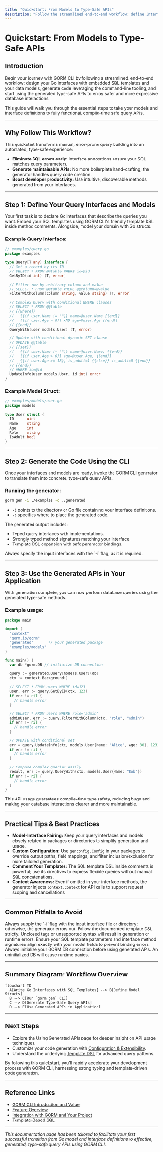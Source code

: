 ```yaml
---
title: "Quickstart: From Models to Type-Safe APIs"
description: "Follow the streamlined end-to-end workflow: define interfaces and models, generate code via CLI, and start using the generated APIs for safe and expressive database interactions."
---
```


# Quickstart: From Models to Type-Safe APIs

## Introduction
Begin your journey with GORM CLI by following a streamlined, end-to-end workflow: design your Go interfaces with embedded SQL templates and your data models, generate code leveraging the command-line tooling, and start using the generated type-safe APIs to enjoy safer and more expressive database interactions.

This guide will walk you through the essential steps to take your models and interface definitions to fully functional, compile-time safe query APIs.

---

## Why Follow This Workflow?
This quickstart transforms manual, error-prone query building into an automated, type-safe experience:

- **Eliminate SQL errors early:** Interface annotations ensure your SQL matches query parameters.
- **Generate maintainable APIs:** No more boilerplate hand-crafting; the generator handles query code creation.
- **Boost developer productivity:** Use intuitive, discoverable methods generated from your interfaces.

---

## Step 1: Define Your Query Interfaces and Models

Your first task is to declare Go interfaces that describe the queries you want. Embed your SQL templates using GORM CLI's friendly template DSL inside method comments. Alongside, model your domain with Go structs.

### Example Query Interface:

```go
// examples/query.go
package examples

type Query[T any] interface {
  // Get a record by its ID
  // SELECT * FROM @@table WHERE id=@id
  GetByID(id int) (T, error)

  // Filter row by arbitrary column and value
  // SELECT * FROM @@table WHERE @@column=@value
  FilterWithColumn(column string, value string) (T, error)

  // Complex Query with conditional WHERE clauses
  // SELECT * FROM @@table
  // {{where}}
  //   {{if user.Name != ""}} name=@user.Name {{end}}
  //   {{if user.Age > 0}} AND age=@user.Age {{end}}
  // {{end}}
  QueryWith(user models.User) (T, error)

  // Update with conditional dynamic SET clause
  // UPDATE @@table
  // {{set}}
  //   {{if user.Name != ""}} name=@user.Name, {{end}}
  //   {{if user.Age > 0}} age=@user.Age, {{end}}
  //   {{if user.Age >= 18}} is_adult=1 {{else}} is_adult=0 {{end}}
  // {{end}}
  // WHERE id=@id
  UpdateInfo(user models.User, id int) error
}
```

### Example Model Struct:

```go
// examples/models/user.go
package models

type User struct {
  ID      uint
  Name    string
  Age     int
  Role    string
  IsAdult bool
}
```

---

## Step 2: Generate the Code Using the CLI

Once your interfaces and models are ready, invoke the GORM CLI generator to translate them into concrete, type-safe query APIs.

### Running the generator:

```bash
gorm gen -i ./examples -o ./generated
```

- `-i` points to the directory or Go file containing your interface definitions.
- `-o` specifies where to place the generated code.

The generated output includes:

- Typed query interfaces with implementations.
- Strongly typed method signatures matching your interface.
- Template DSL expansion with safe parameter bindings.

<Tip>
Always specify the input interfaces with the `-i` flag, as it is required.
</Tip>

---

## Step 3: Use the Generated APIs in Your Application

With generation complete, you can now perform database queries using the generated type-safe methods.

### Example usage:

```go
package main

import (
  "context"
  "gorm.io/gorm"
  "generated"       // your generated package
  "examples/models"
)

func main() {
  var db *gorm.DB // initialize DB connection

  query := generated.Query[models.User](db)
  ctx := context.Background()

  // SELECT * FROM users WHERE id=123
  user, err := query.GetByID(ctx, 123)
  if err != nil {
    // handle error
  }

  // SELECT * FROM users WHERE role='admin'
  adminUser, err := query.FilterWithColumn(ctx, "role", "admin")
  if err != nil {
    // handle error
  }

  // UPDATE with conditional set
  err = query.UpdateInfo(ctx, models.User{Name: "Alice", Age: 30}, 123)
  if err != nil {
    // handle error
  }

  // Compose complex queries easily
  result, err := query.QueryWith(ctx, models.User{Name: "Bob"})
  if err != nil {
    // handle error
  }
}
```

This API usage guarantees compile-time type safety, reducing bugs and making your database interactions clearer and more maintainable.

---

## Practical Tips & Best Practices

- **Model-Interface Pairing:** Keep your query interfaces and models closely related in packages or directories to simplify generation and usage.
- **Custom Configuration:** Use `genconfig.Config` in your packages to override output paths, field mappings, and filter inclusion/exclusion for more tailored generation.
- **Comment Your Templates:** The SQL template DSL inside comments is powerful; use its directives to express flexible queries without manual SQL concatenations.
- **Context Awareness:** Even if omitted in your interface methods, the generator injects `context.Context` for API calls to support request scoping and cancellations.

---

## Common Pitfalls to Avoid

<AccordionGroup title="Avoid These Common Issues">
<Accordion title="Missing Required Flags">
Always supply the `-i` flag with the input interface file or directory; otherwise, the generator errors out.
</Accordion>
<Accordion title="Incorrect SQL Template Syntax">
Follow the documented template DSL strictly. Unclosed tags or unsupported syntax will result in generation or runtime errors.
</Accordion>
<Accordion title="Model and Interface Mismatch">
Ensure your SQL template parameters and interface method signatures align exactly with your model fields to prevent binding errors.
</Accordion>
<Accordion title="Uninitialized DB in Usage">
Always initialize your GORM DB connection before using generated APIs. An uninitialized DB will cause runtime panics.
</Accordion>
</AccordionGroup>

---

## Summary Diagram: Workflow Overview

```mermaid
flowchart TD
  A[Write Go Interfaces with SQL Templates] --> B[Define Model Structs]
  B --> C[Run `gorm gen` CLI]
  C --> D[Generate Type-Safe Query APIs]
  D --> E[Use Generated APIs in Application]
```

---

## Next Steps

- Explore the [Using Generated APIs](https://your-docs.com/guides/core-workflows/using-generated-apis) page for deeper insight on API usage techniques.
- Customize your code generation with [Configuration & Extensibility](https://your-docs.com/overview/features-and-workflows/configuring-generation).
- Understand the underlying [Template DSL](https://your-docs.com/guides/advanced-patterns/template-based-sql) for advanced query patterns.

By following this quickstart, you'll rapidly accelerate your development process with GORM CLI, harnessing strong typing and template-driven code generation.

---

## Reference Links

- [GORM CLI Introduction and Value](https://your-docs.com/overview/introduction-and-value/what-is-gorm-cli)
- [Feature Overview](https://your-docs.com/overview/features-and-workflows/feature-overview)
- [Integration with GORM and Your Project](https://your-docs.com/overview/architecture-and-core-concepts/integration-with-gorm-and-system)
- [Template-Based SQL](https://your-docs.com/guides/advanced-patterns/template-based-sql)

---

_This documentation page has been tailored to facilitate your first successful transition from Go model and interface definitions to effective, generated, type-safe query APIs using GORM CLI._